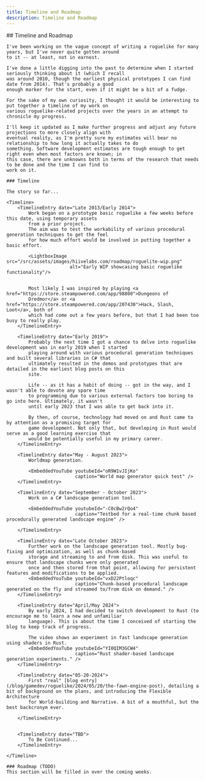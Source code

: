 ```yaml
---
title: Timeline and Roadmap
description: Timeline and Roadmap
---
```




<div class="roadmap">
    ## Timeline and Roadmap

    I've been working on the vague concept of writing a roguelike for many years, but I've never quite gotten around
    to it -- at least, not in earnest.

    I've done a little digging into the past to determine when I started seriously thinking about it (which I recall
    was around 2010, though the earliest physical prototypes I can find date from 2014). That's probably a good
    enough marker for the start, even if it might be a bit of a fudge.

    For the sake of my own curiosity, I thought it would be interesting to put together a timeline of my work on
    various roguelike-related projects over the years in an attempt to chronicle my progress.

    I'll keep it updated as I make further progress and adjust any future projections to more closely align with
    eventual reality, as I'm pretty sure my estimates will bear no relationship to how long it actually takes to do
    something. Software development estimates are tough enough to get right even when most factors are known; in
    this case, there are unknowns both in terms of the research that needs to be done and the time I can find to
    work on it.

    ### Timeline

    The story so far...

    <Timeline>
        <TimelineEntry date="Late 2013/Early 2014">
            Work began on a prototype basic roguelike a few weeks before this date, using temporary assets
            from a prior project.
            The aim was to test the workability of various procedural generation techniques to get the feel
            for how much effort would be involved in putting together a basic effort.

            <LightboxImage src="/src/assets/images/hiivelabs.com/roadmap/roguelite-wip.png"
                           alt="Early WIP showcasing basic roguelike functionality"/>


            Most likely I was inspired by playing <a href="https://store.steampowered.com/app/98800">Dungeons of
            Dredmor</a> or <a href="https://store.steampowered.com/app/207430">Hack, Slash, Loot</a>, both of
            which had come out a few years before, but that I had been too busy to really play.
        </TimelineEntry>

        <TimelineEntry date="Early 2019">
            Probably the next time I got a chance to delve into roguelike development was in early 2019 when I started
            playing around with various procedural generation techniques and built several libraries in C# that
            ultimately resulted in the demos and prototypes that are detailed in the earliest blog posts on this
            site.

            Life -- as it has a habit of doing -- got in the way, and I wasn't able to devote any spare time
            to programming due to various external factors too boring to go into here. Ultimately, it wasn't
            until early 2023 that I was able to get back into it.

            By then, of course, technology had moved on and Rust came to by attention as a promising target for
            game development. Not only that, but developing in Rust would serve as a good learning exercise that
            would be potentially useful in my primary career.
        </TimelineEntry>

        <TimelineEntry date="May - August 2023">
            Worldmap generation.

            <EmbeddedYouTube youtubeId="oR9W1vJIjKo"
                             caption="World map generator quick test" />
        </TimelineEntry>

        <TimelineEntry date="September - October 2023">
            Work on a C# landscape generation tool.

            <EmbeddedYouTube youtubeId="-C0cBw2rQo4"
                             caption="Testbed for a real-time chunk based procedurally generated landscape engine" />

        </TimelineEntry>

        <TimelineEntry date="Late October 2023">
            Further work on the landscape generation tool. Mostly bug-fixing and optimization, as well as chunk-based
            storage and streaming to and from disk. This was useful to ensure that landscape chunks were only generated
            once and then stored from that point, allowing for persistent features and modifications to be applied.
            <EmbeddedYouTube youtubeId="vxD22Ptloqc"
                             caption="Chunk-based procedural landscape generated on the fly and streamed to/from disk on demand." />
        </TimelineEntry>

        <TimelineEntry date="April/May 2024">
            By early 2024, I had decided to switch development to Rust (to encourage me to learn a new and unfamiliar
            language). This is about the time I conceived of starting the blog to keep track of progress.

            The video shows an experiment in fast landscape generation using shaders in Rust.
            <EmbeddedYouTube youtubeId="YI0QIM3GCW4"
                             caption="Rust shader-based landscape generation experiments." />
        </TimelineEntry>

        <TimelineEntry date="05-20-2024">
            First "real" [blog entry](/blog/gamedev/roguelike/2024/05/20/the-fawn-engine-post), detailing a bit of background on the plans, and introducing the Flexible Architecture
            for World-building and Narrative. A bit of a mouthful, but the best backcronym ever.

        </TimelineEntry>


        <TimelineEntry date="TBD">
            To Be Continued...
        </TimelineEntry>

    </Timeline>

    ### Roadmap (TODO)
    This section will be filled in over the coming weeks.
</div>
